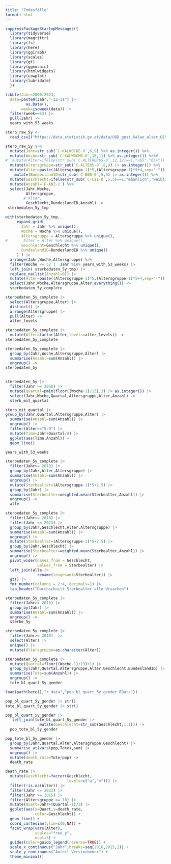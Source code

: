 ```yaml
---
title: "Todesfälle"
format: html
---
```




```r
suppressPackageStartupMessages({
  library(tidyverse)
  library(magrittr)
  library(fs)
  library(here)
  library(ggiraph)
  library(scales)
  library(gt)
  library(ggmosaic)
  library(htmlwidgets)
  library(cowplot)
  library(lubridate)
  })
```


```r
tibble(Jahr=2000:2023,
  date=paste0(Jahr,"-12-31") |>
         as.Date(),
       week=isoweek(date)) |>
  filter(week==53) |>
  pull(Jahr) ->
  years_with_53_weeks
```



```r
sterb_raw_5y <-
  read_csv2("https://data.statistik.gv.at/data/OGD_gest_kalwo_alter_GEST_KALWOCHE_5J_100.csv")
```

```r
sterb_raw_5y %>%
  mutate(Jahr=str_sub(`C-KALWOCHE-0`,6,9) %>% as.integer()) %>%
  mutate(Woche=str_sub(`C-KALWOCHE-0`,10,11) %>% as.integer()) %>%#
#  mutate(Alter=ifelse(str_sub(`C-ALTERGR65-0`,12,12)==1,"<65","65+")) %>%
  mutate(Altersgruppe=str_sub(`C-ALTER5-0`,8,9) |> as.integer()) %>%
  mutate(Alter=paste((Altersgruppe-1)*5,(Altersgruppe-1)*5+4,sep="-")) %>%
    mutate(BundeslandID=str_sub(`C-B00-0`,5,5) |> as.integer()) %>%
  mutate(Geschlecht=ifelse(str_sub(`C-C11-0`,5,5)==1,"männlich","weiblich")) %>%
  mutate(Anzahl=`F-ANZ-1`) %>%
  select(Jahr,Woche,
         Altersgruppe,
        # Alter,
         Geschlecht,BundeslandID,Anzahl) ->
 sterbedaten_5y_tmp

```


```r
with(sterbedaten_5y_tmp,
     expand_grid(
       Jahr = Jahr %>% unique(),
       Woche = Woche %>% unique(),
       Altersgruppe = Altersgruppe %>% unique(),
#       Alter = Alter %>% unique(),
       Geschlecht=Geschlecht %>% unique(),
       BundeslandID=BundeslandID %>% unique()
     ) ) |> 
  arrange(Jahr,Woche,Altersgruppe) %>%
  filter(Woche <= 52 |  Jahr %in% years_with_53_weeks) |>
  left_join( sterbedaten_5y_tmp) |>
  replace_na(list(Anzahl=0)) |>
  mutate(Alter=paste((Altersgruppe-1)*5,(Altersgruppe-1)*5+4,sep="-")) %>%
  select(Jahr,Woche,Altersgruppe,Alter,everything()) ->
  sterbedaten_5y_complete
```

```r
sterbedaten_5y_complete |>
  select(Altersgruppe,Alter) |>
  distinct() |>
  arrange(Altersgruppe) |>
  pull(Alter) ->
  alter_levels
```


```r
sterbedaten_5y_complete |>
  mutate(Alter=factor(Alter,levels=alter_levels)) ->
sterbedaten_5y_complete  
```



```r
sterbedaten_5y_complete |>
  group_by(Jahr,Woche,Altersgruppe,Alter) |>
  summarise(Anzahl=sum(Anzahl)) |>
  ungroup() ->
sterbedaten_5y  
  
```
```r
sterbedaten_5y |>
  filter(Jahr >= 2010) |>
  mutate(Quartal=pmin(floor((Woche-1)/13),3) |> as.integer()) |>
  select(Jahr,Woche,Quartal,Altersgruppe,Alter,Anzahl) ->
  sterb_mit_quartal
```


```r
sterb_mit_quartal |>
group_by(Jahr,Quartal,Altersgruppe,Alter) |>
  summarise(Anzahl=sum(Anzahl)) |>
  ungroup() |>
  filter(Alter=="5-9") |>
  mutate(Time=Jahr+Quartal/4) |>
  ggplot(aes(Time,Anzahl)) +
  geom_line()
```

```r
years_with_53_weeks
```
```r
sterbedaten_5y_complete |>
  filter(Jahr>= 2018) |>
  group_by(Jahr,Alter,Altersgruppe) |>
  summarise(Anzahl=sum(Anzahl)) |>
  ungroup() |>
  mutate(Sterbealter=(Altersgruppe-1)*5+2.5) |>
  group_by(Jahr) |>
  summarise(Sterbealter=weighted.mean(Sterbealter,Anzahl)) |>
  ungroup() ->
  alle
```
```r
sterbedaten_5y_complete |>
  filter(Jahr>= 2018) |>
  filter(Jahr <= 2023) |>
  group_by(Jahr,Geschlecht,Alter,Altersgruppe) |>
  summarise(Anzahl=sum(Anzahl)) |>
  ungroup() |>
  mutate(Sterbealter=(Altersgruppe-1)*5+2.5) |>
  group_by(Jahr,Geschlecht) |>
  summarise(Sterbealter=weighted.mean(Sterbealter,Anzahl)) |>
  ungroup() |>
  pivot_wider(names_from = Geschlecht,
              values_from = Sterbealter) |>
  left_join(alle |>
              rename(insgesamt=Sterbealter)) |>
  gt() |>
  fmt_number(columns = 2:4, decimals=1) |>
  tab_header("Durchschnitt Sterbealter alle Ursachen")
```
```r
sterbedaten_5y_complete |>
  filter(Jahr>= 2018) |>
  group_by(Jahr) |>
  summarise(Anzahl=sum(Anzahl)) |>
  ungroup() ->
  sterbe_5y
```



```r
sterbedaten_5y_complete |>
  filter(Jahr>= 2018)  |>
  select(Alter) |>
  unique() |>
  mutate(Altersgruppe=as.character(Alter))
```
```r
sterbedaten_5y_complete |>
  mutate(Quartal=floor((Woche-1)/13)+1) |>
  group_by(Jahr,Quartal,Altersgruppe,Alter,Geschlecht,BundeslandID) |>
  summarise(Tote=sum(Anzahl)) |>
  ungroup() ->
  tote_bl_quart_5y_gender
```

```r
load(path(here(),"r_data","pop_bl_quart_5y_gender.RData"))
```
```r
pop_bl_quart_5y_gender |> str()
tote_bl_quart_5y_gender |> str()
```

```r
pop_bl_quart_5y_gender |>
   left_join(tote_bl_quart_5y_gender |>
               mutate(Geschlecht=str_sub(Geschlecht,1,1))) ->
  pop_tote_bl_5y_gender
```

```r
pop_tote_bl_5y_gender |>
  group_by(Jahr,Quartal,Alter,Altersgruppe,Geschlecht) |>
  summarise_at(vars(pop,Tote),sum) |>
  ungroup() |>
  mutate(death_rate=Tote/pop) ->
  death_rate
```

```r
death_rate |>
  mutate(Geschlecht=factor(Geschlecht,
                           levels=c("w","m"))) |>
  filter(!is.na(Alter)) |>
  filter(Jahr <= 2023) |>
  filter(Jahr >= 2015) |>
  filter(Altersgruppe >= 10) |>
  mutate(Quart=Jahr+(Quartal-1)/3) |>
  ggplot(aes(x=Quart,y=death_rate,
             color=Geschlecht)) +
  geom_line() +
  coord_cartesian(ylim=c(0,NA)) +
  facet_wrap(vars(Alter),
             scales="free_y",
             ncol=3) +
  guides(color=guide_legend(reverse=TRUE)) +
  scale_x_continuous("Jahr",breaks=seq(2016,2025,2)) +
  scale_y_continuous("Anteil Verstorbener") +
  theme_minimal()
```

